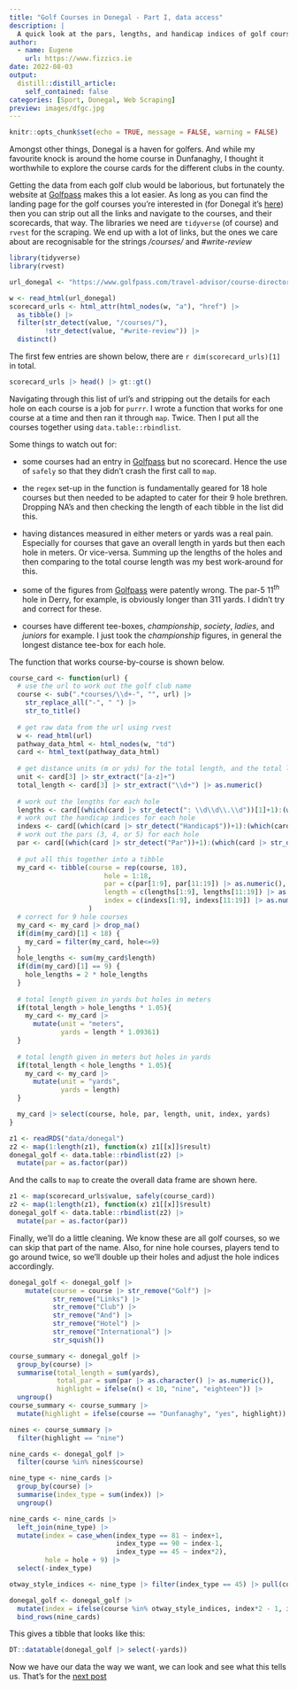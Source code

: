 ```yaml
---
title: "Golf Courses in Donegal - Part I, data access"
description: |
  A quick look at the pars, lengths, and handicap indices of golf courses in Donegal and surrounds. In this first part we'll look at how to get hold of the data by some web scrapping, a second post will do some analysis of the numbers.
author:
  - name: Eugene
    url: https://www.fizzics.ie
date: 2022-08-03
output:
  distill::distill_article:
    self_contained: false
categories: [Sport, Donegal, Web Scraping]
preview: images/dfgc.jpg
---
```



```r
knitr::opts_chunk$set(echo = TRUE, message = FALSE, warning = FALSE)
```

Amongst other things, Donegal is a haven for golfers. And while my favourite knock is around the home course in Dunfanaghy, I thought it worthwhile to explore the course cards for the different clubs in the county.

Getting the data from each golf club would be laborious, but fortunately the website at [Golfpass](https://www.golfpass.com/) makes this a lot easier. As long as you can find the landing page for the golf courses you're interested in (for Donegal it's [here](https://www.golfpass.com/travel-advisor/course-directory/8812-county-donegal/)) then you can strip out all the links and navigate to the courses, and their scorecards, that way. The libraries we need are `tidyverse` (of course) and `rvest` for the scraping. We end up with a lot of links, but the ones we care about are recognisable for the strings _/courses/_ and _#write-review_

```r
library(tidyverse)
library(rvest)

url_donegal <- "https://www.golfpass.com/travel-advisor/course-directory/8812-county-donegal/"

w <- read_html(url_donegal)
scorecard_urls <- html_attr(html_nodes(w, "a"), "href") |> 
  as_tibble() |> 
  filter(str_detect(value, "/courses/"),
         !str_detect(value, "#write-review")) |> 
  distinct()
```

The first few entries are shown below, there are `r dim(scorecard_urls)[1]` in total.

```r
scorecard_urls |> head() |> gt::gt()
```

Navigating through this list of url's and stripping out the details for each hole on each course is a job for `purrr`. I wrote a function that works for one course at a time and then ran it through `map`. Twice. Then I put all the courses together using `data.table::rbindlist`. 

Some things to watch out for:

- some courses had an entry in [Golfpass](https://www.golfpass.com/) but no scorecard. Hence the use of `safely` so that they didn't crash the first call to `map`.  

- the `regex` set-up in the function is fundamentally geared for 18 hole courses but then needed to be adapted to cater for their 9 hole brethren. Dropping NA's and then checking the length of each tibble in the list did this.  

- having distances measured in either meters or yards was a real pain. Especially for courses that gave an overall length in yards but then each hole in meters. Or vice-versa. Summing up the lengths of the holes and then comparing to the total course length was my best work-around for this.  

- some of the figures from [Golfpass](https://www.golfpass.com/) were patently wrong. The par-5 11$^{th}$ hole in Derry, for example, is obviously longer than 311 yards. I didn't try and correct for these.  

- courses have different tee-boxes, _championship_, _society_, _ladies_, and _juniors_ for example. I just took the _championship_ figures, in general the longest distance tee-box for each hole.

The function that works course-by-course is shown below.

```r
course_card <- function(url) {
  # use the url to work out the golf club name
  course <- sub(".*courses/\\d+-", "", url) |> 
    str_replace_all("-", " ") |> 
    str_to_title()
  
  # get raw data from the url using rvest
  w <- read_html(url)
  pathway_data_html <- html_nodes(w, "td")
  card <- html_text(pathway_data_html)
  
  # get distance units (m or yds) for the total length, and the total length itself
  unit <- card[3] |> str_extract("[a-z]+")
  total_length <- card[3] |> str_extract("\\d+") |> as.numeric()
  
  # work out the lengths for each hole
  lengths <- card[(which(card |> str_detect(": \\d\\d\\.\\d"))[1]+1):(which(card |> str_detect(": \\d\\d\\.\\d"))[1]+20)]
  # work out the handicap indices for each hole
  indexs <- card[(which(card |> str_detect("Handicap$"))+1):(which(card |> str_detect("Handicap$"))+20)]
  # work out the pars (3, 4, or 5) for each hole
  par <- card[(which(card |> str_detect("Par"))+1):(which(card |> str_detect("Par"))+20)]
  
  # put all this together into a tibble
  my_card <- tibble(course = rep(course, 18),
                        hole = 1:18,
                        par = c(par[1:9], par[11:19]) |> as.numeric(),
                        length = c(lengths[1:9], lengths[11:19]) |> as.numeric(),
                        index = c(indexs[1:9], indexs[11:19]) |> as.numeric()
                    )
  # correct for 9 hole courses
  my_card <- my_card |> drop_na()
  if(dim(my_card)[1] < 18) {
    my_card = filter(my_card, hole<=9)
  } 
  hole_lengths <- sum(my_card$length)
  if(dim(my_card)[1] == 9) {
    hole_lengths = 2 * hole_lengths
  }
  
  # total length given in yards but holes in meters
  if(total_length > hole_lengths * 1.05){
    my_card <- my_card |> 
      mutate(unit = "meters",
             yards = length * 1.09361)
  }
  
  # total length given in meters but holes in yards
  if(total_length < hole_lengths * 1.05){
    my_card <- my_card |> 
      mutate(unit = "yards",
             yards = length)
  }

  my_card |> select(course, hole, par, length, unit, index, yards)
}
```

```r
z1 <- readRDS("data/donegal")
z2 <- map(1:length(z1), function(x) z1[[x]]$result)
donegal_golf <- data.table::rbindlist(z2) |> 
  mutate(par = as.factor(par))
```

And the calls to `map` to create the overall data frame are shown here.

```r
z1 <- map(scorecard_urls$value, safely(course_card))
z2 <- map(1:length(z1), function(x) z1[[x]]$result)
donegal_golf <- data.table::rbindlist(z2) |> 
  mutate(par = as.factor(par))
```

Finally, we'll do a little cleaning. We know these are all golf courses, so we can skip that part of the name. Also, for nine hole courses, players tend to go around twice, so we'll double up their holes and adjust the hole indices accordingly.

```r
donegal_golf <- donegal_golf |> 
    mutate(course = course |> str_remove("Golf") |> 
           str_remove("Links") |>
           str_remove("Club") |> 
           str_remove("And") |> 
           str_remove("Hotel") |> 
           str_remove("International") |> 
           str_squish())

course_summary <- donegal_golf |>
  group_by(course) |> 
  summarise(total_length = sum(yards),
            total_par = sum(par |> as.character() |> as.numeric()),
            highlight = ifelse(n() < 10, "nine", "eighteen")) |> 
  ungroup() 
course_summary <- course_summary |> 
  mutate(highlight = ifelse(course == "Dunfanaghy", "yes", highlight))

nines <- course_summary |> 
  filter(highlight == "nine")

nine_cards <- donegal_golf |> 
  filter(course %in% nines$course)

nine_type <- nine_cards |> 
  group_by(course) |> 
  summarise(index_type = sum(index)) |> 
  ungroup()

nine_cards <- nine_cards |> 
  left_join(nine_type) |> 
  mutate(index = case_when(index_type == 81 ~ index+1,
                           index_type == 90 ~ index-1,
                           index_type == 45 ~ index*2),
         hole = hole + 9) |> 
  select(-index_type)

otway_style_indices <- nine_type |> filter(index_type == 45) |> pull(course)

donegal_golf <- donegal_golf |> 
  mutate(index = ifelse(course %in% otway_style_indices, index*2 - 1, index)) |> 
  bind_rows(nine_cards)
```


This gives a tibble that looks like this:

```r
DT::datatable(donegal_golf |> select(-yards))
```

Now we have our data the way we want, we can look and see what this tells us. That's for the [next post](https://www.fizzics.ie/posts/2022-08-05-golf-courses-in-donegal-part-ii-analysis/index.html)
